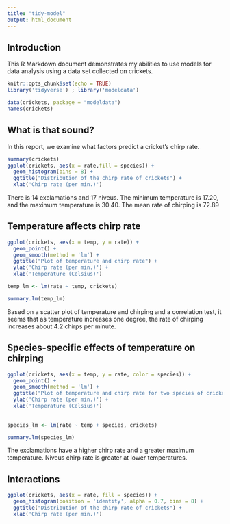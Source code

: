 ```yaml
---
title: "tidy-model"
output: html_document
---
```

## Introduction

This R Markdown document demonstrates my abilities to use models for data analysis using a data set collected on crickets.
```r
knitr::opts_chunk$set(echo = TRUE)
library('tidyverse') ; library('modeldata')
``` 

```r
data(crickets, package = "modeldata")
names(crickets)
```

## What is that sound?
In this report, we examine what factors predict a cricket's chirp rate.

```r
summary(crickets)
ggplot(crickets, aes(x = rate,fill = species)) +
  geom_histogram(bins = 8) + 
  ggtitle("Distribution of the chirp rate of crickets") +
  xlab('Chirp rate (per min.)')
```

There is 14 exclamations and 17 niveus. The minimum temperature is 17.20, and the maximum temperature is 30.40. The mean rate of chirping is 72.89 

## Temperature affects chirp rate

```r
ggplot(crickets, aes(x = temp, y = rate)) +
  geom_point() + 
  geom_smooth(method = 'lm') +
  ggtitle("Plot of temperature and chirp rate") +
  ylab('Chirp rate (per min.)') +
  xlab('Temperature (Celsius)')

temp_lm <- lm(rate ~ temp, crickets)

summary.lm(temp_lm)
```

Based on a scatter plot of temperature and chirping and a correlation test, it seems that as temperature increases one degree, the rate of chirping increases about 4.2 chirps per minute.

## Species-specific effects of temperature on chirping
```r
ggplot(crickets, aes(x = temp, y = rate, color = species)) +
  geom_point() + 
  geom_smooth(method = 'lm') +
  ggtitle("Plot of temperature and chirp rate for two species of crickets") +
  ylab('Chirp rate (per min.)') +
  xlab('Temperature (Celsius)')
  
  
species_lm <- lm(rate ~ temp + species, crickets)

summary.lm(species_lm)
```

The exclamations have a higher chirp rate and a greater maximum temperature. Niveus chirp rate is greater at lower temperatures.

## Interactions

```r
ggplot(crickets, aes(x = rate, fill = species)) +
  geom_histogram(position = 'identity', alpha = 0.7, bins = 8) + 
  ggtitle("Distribution of the chirp rate of crickets") +
  xlab('Chirp rate (per min.)')
```